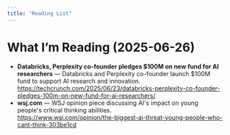 ```yaml
---
title: "Reading List"
---
```


# What I’m Reading (2025-06-26)

- **Databricks, Perplexity co-founder pledges $100M on new fund for AI researchers** — Databricks and Perplexity co-founder launch $100M fund to support AI research and innovation.  
  <https://techcrunch.com/2025/06/23/databricks-perplexity-co-founder-pledges-100m-on-new-fund-for-ai-researchers/>
- **wsj.com** — WSJ opinion piece discussing AI's impact on young people's critical thinking abilities.  
  <https://www.wsj.com/opinion/the-biggest-ai-threat-young-people-who-cant-think-303be1cd>
